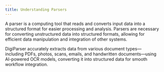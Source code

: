 ```yaml
---
title: Understanding Parsers
---
```


A parser is a computing tool that reads and converts input data into a structured format for easier processing and analysis. 
Parsers are necessary for converting unstructured data into structured formats, allowing for efficient data manipulation and integration of other systems. 

DigiParser accurately extracts data from various document types—including PDFs, photos, scans, emails, and handwritten documents—using AI-powered OCR models, converting it into structured data for smooth workflow integration.